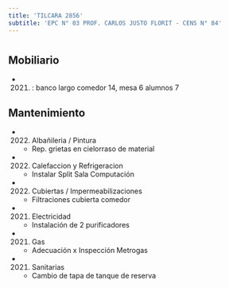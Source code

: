 ```yaml
---
title: 'TILCARA 2856'
subtitle: 'EPC N° 03 PROF. CARLOS JUSTO FLORIT - CENS N° 84'
---
```


#


## Mobiliario

*  (2021) : banco largo comedor 14, mesa 6 alumnos 7 





## Mantenimiento

*  (2022) Albañileria / Pintura 
    + Rep. grietas en cielorraso de material

*  (2022) Calefaccion y Refrigeracion 
    + Instalar Split Sala Computación

*  (2022) Cubiertas / Impermeabilizaciones 
    + Filtraciones cubierta comedor

*  (2021) Electricidad 
    + Instalación de 2 purificadores

*  (2021) Gas 
    + Adecuación x Inspección Metrogas

*  (2021) Sanitarias 
    + Cambio de tapa de tanque de reserva



